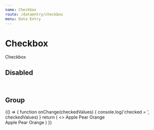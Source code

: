 ```yaml
---
name: Checkbox
route: /dataentry/checkbox
menu: Data Entry
---
```



# Checkbox

<Playground>
  <Checkbox> Checkbox </Checkbox>
</Playground>

## Disabled

<Playground>
  <Checkbox defaultChecked={false} disabled />
  <br />
  <Checkbox defaultChecked disabled />
</Playground>

## Group

<Playground>
  {() => {
    function onChange(checkedValues) {
      console.log('checked = ', checkedValues)
    }
    return (
      <>
        <Checkbox.Group defaultValue={['Apple']} onChange={onChange}>
          <Checkbox value='Apple'>Apple</Checkbox>
          <Checkbox value='Pear'>Pear</Checkbox>
          <Checkbox value='Orange'>Orange</Checkbox>
        </Checkbox.Group>
        <br />
        <Checkbox.Group defaultValue={['Apple']} onChange={onChange} disabled>
          <Checkbox value='Apple'>Apple</Checkbox>
          <Checkbox value='Pear'>Pear</Checkbox>
          <Checkbox value='Orange'>Orange</Checkbox>
        </Checkbox.Group>
      </>
    )
  }}
</Playground>
